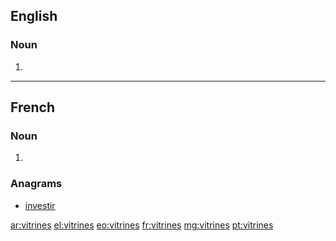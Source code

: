 ==English==

===Noun===
{{head|en|plural}}

# {{plural of|vitrine|lang=en}}

----

==French==

===Noun===
{{head|fr|plural}} {{g|f-p}}

# {{plural of|vitrine|lang=fr}}

===Anagrams===
* [[investir#French|investir]]

[[ar:vitrines]]
[[el:vitrines]]
[[eo:vitrines]]
[[fr:vitrines]]
[[mg:vitrines]]
[[pt:vitrines]]